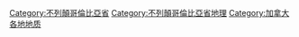 [[Category:不列顛哥倫比亞省|Category:不列顛哥倫比亞省]]
[[Category:不列顛哥倫比亞省地理|Category:不列顛哥倫比亞省地理]]
[[Category:加拿大各地地质|Category:加拿大各地地质]]